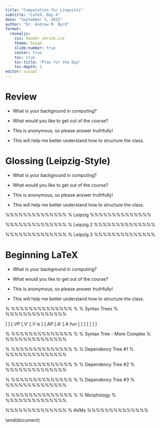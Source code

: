 ```yaml
---
title: "Computation for Linguists"
subtitle: "LaTeX, Day 4"
date: "September 5, 2025"
author: "Dr. Andrew M. Byrd"
format:
  revealjs:
    css: header_shrink.css
    theme: beige
    slide-number: true
    center: true
    toc: true
    toc-title: "Plan for the Day"
    toc-depth: 1
editor: visual
---
```


# Review

-   What is your background in computing?

-   What would you like to get out of the course?

-   This is anonymous, so please answer truthfully!

-   This will help me better understand how to structure the class.


# Glossing (Leipzig-Style)

-   What is your background in computing?

-   What would you like to get out of the course?

-   This is anonymous, so please answer truthfully!

-   This will help me better understand how to structure the class.

%%%%%%%%%%%%%% % Leipzig %%%%%%%%%%%%%%

\section{Leipzig Glossing Rules}
\begin{frame}
\centering

\begin{exe}
    \ex \begin{xlist}
        \ex This is a sub-example.
        \ex This is a second sub-example.
        \ex \begin{xlist}
            \ex This is a sub-sub-example.
            \ex This is a second sub-sub-example.
        \end{xlist}
    \end{xlist}
\end{exe}
\end{frame}

%%%%%%%%%%%%%% % Leipzig 2 %%%%%%%%%%%%%%

\begin{frame}
\begin{exe}
\ex 
\gll kot est smetanu\\
cat.NOM eat.3SG.PRS {sour cream}.ACC\\
\trans `The cat eats sour cream'
\end{exe}
\end{frame}

%%%%%%%%%%%%%% % Leipzig 3 %%%%%%%%%%%%%%

\begin{frame}
\begin{exe}
\ex[*]{
\gll Stolz ist er auf seine Kinder gewesen.\\
proud is he of his children been\\
\trans{`He was proud of his children.'}}
\end{exe}
\end{frame}


# Beginning LaTeX

-   What is your background in computing?

-   What would you like to get out of the course?

-   This is anonymous, so please answer truthfully!

-   This will help me better understand how to structure the class.

\% %%%%%%%%%%%%%% % % Syntax Trees % %%%%%%%%%%%%%%

\centering \Tree [.CP [.C$'$ [.NP [.N$'$ [.N LaTeX ] ] ] [.VP [.V$'$ [.V is ] [.AP [.A$'$ [.A fun ] ] ] ] ] ] ]

\% %%%%%%%%%%%%%% % % Syntax Tree - More Complex % %%%%%%%%%%%%%%

\begin{frame} \centering {\small \Tree [.TP [.DP [.KP \qroof{The queen}.DP [.K’ [.K ’s ] ] ] [.D’ [.D $\emptyset_{+poss}$ ] \qroof{consort}.NP ] ] [.T’ [.T -ed ] [.VP \phantom{DP} [.V’ [.V notice ] \qroof{me}.DP ] ] ] ] } \end{frame}

\% %%%%%%%%%%%%%% % % Dependency Tree #1 % %%%%%%%%%%%%%%

\begin{frame} \centering \begin{tikzpicture}     \node (is-root) {is}         [sibling distance=3cm]         child { node {this} }         child {             node {tree}                 [sibling distance=1.5cm]                 child { node {an} }                 child { node {example} }                 child { node {.} }                 child[missing]         };     \path (is-root) +(0,-2.5\tikzleveldistance)         node {\textit{This is an example tree.}}; \end{tikzpicture} \end{frame}

\% %%%%%%%%%%%%%% % % Dependency Tree #2 % %%%%%%%%%%%%%%

\begin{frame} \centering \xytext{   \xybarnode{Peter} &~~~&   \xybarnode{and}     \xybarconnect(UL,U){-2}"_{\small conj}"     \xybarconnect(UR,U){2}"^{\small conj}"     &~~~&   \xybarnode{Mary} &~~~&   \xybarnode{bought}     \xybarconnect[8](UL,U){-4}"_{\small subj}"     \xybarconnect[13]{6}"^{\small punct}"     \xybarconnect[8](UR,U){4}"^{\small obj}"     &~~~&   \xybarnode{a} &~~~&   \xybarnode{car}     \xybarconnect(UL,U){-2}"_{\small det}"     &~~~&   \xybarnode{.} } \end{frame}

\% %%%%%%%%%%%%%% % % Dependency Tree #3 % %%%%%%%%%%%%%%

\begin{frame} \centering \begin{dependency}[theme = simple]    \begin{deptext}[column sep=1em]       A \& hearing \& is \& scheduled \& on \& the \& issue \& today \& . \\    \end{deptext}    \deproot{3}{ROOT}    \depedge{2}{1}{ATT}    \depedge[edge start x offset=-6pt]{2}{5}{ATT}    \depedge{3}{2}{SBJ}    \depedge{3}{9}{PU}    \depedge{3}{4}{VC}    \depedge{4}{8}{TMP}    \depedge{5}{7}{PC}    \depedge[arc angle=50]{7}{6}{ATT} \end{dependency} \end{frame}

\% %%%%%%%%%%%%%% % % Morphology % %%%%%%%%%%%%%%

\section{Morphology} \begin{frame}     \frametitle{Earlier Implosive System (Weiss 2009, K\"{u}mmel 2012)}         \begin{tabular}{|l||c|c|l||l|}             \hline             Manner &  Stop Type & & Manner & Stop Type\\             \hline             voiceless        & */t/         & $\rightarrow$     & voiceless &   */t/ \\             voiced implosive & */\texthtd/  & $\rightarrow$     & voiced  & */d/ \\             voiced           & */d/         & $\rightarrow$     & breathy & */d\super h/\\             \hline         \end{tabular} \end{frame}

%%%%%%%%%%%%%% % AVMs %%%%%%%%%%%%%%

\begin{frame} \frametitle{AVM.sty: Don't use \textbackslash\textbackslash, use \textbackslash cr (?)} \begin{avm} \[qstore & \{ \[det & \rm the \cr restpar & \[para & \@1 \cr restr & \{ \[reln & \rm poss \cr possessor & \@3 \cr possessed & \@1\]\}\ \bf union \q\{\@2\q\} \] \] \} \] \end{avm}  \end{frame}
\end{document}
